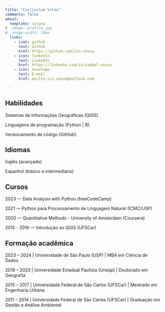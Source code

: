```yaml
---
title: "Curriculum Vitae"
comments: false
about:
  template: solana
#  image: profile.jpg
#  image-width: 10em
  links:
    - icon: github
      text: GitHub
      href: https://github.com/icn-sousa
    - icon: linkedin
      text: LinkedIn
      href: https://linkedin.com/in/isabel-sousa
    - icon: envelope
      text: E-mail
      href: mailto:icn.sousa@outlook.com

---
```


## Habilidades

Sistemas de Informações Geográficas (QGIS).

Linguagens de programação (Python | R).

Versionamento de código (GitHub).


## Idiomas

Inglês (avançado)

Espanhol (básico a intermediário)


## Cursos

2023 — Data Analysis with Python (freeCodeCamp)

2021 — Python para Processamento de Linguagem Natural (ICMC/USP)

2020 — Quantitative Methods - University of Amsterdam (Coursera)

2015 - 2016 — Introdução ao QGIS (UFSCar)


## Formação acadêmica

2023 – 2024 | Universidade de São Paulo (USP) | MBA em Ciência de Dados

2019 – 2023 | Universidade Estadual Paulista (Unesp) | Doutorado em Geografia

2015 – 2017 | Universidade Federal de São Carlos (UFSCar) | Mestrado em Engenharia Urbana

2011 – 2014 | Universidade Federal de São Carlos (UFSCar) | Graduação em Gestão e Análise Ambiental

